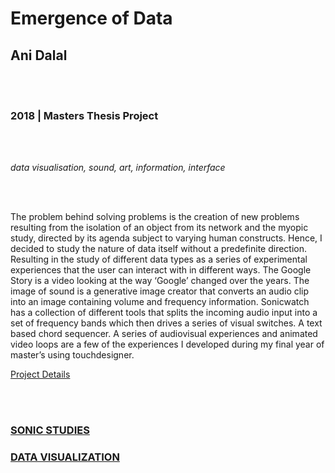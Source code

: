 # Emergence of Data
## Ani Dalal

<br/><br/>

### 2018 | Masters Thesis Project

<br/><br/>

*data visualisation, sound, art, information, interface*

<br/><br/>

The problem behind solving problems is the creation
of new problems resulting from the isolation of an
object from its network and the myopic study,
directed by its agenda subject to varying human
constructs. Hence, I decided to study the nature of
data itself without a predefinite direction.
Resulting in the study of different data types as a
series of experimental experiences that the user can
interact with in different ways.
The Google Story is a video looking at the way
‘Google’ changed over the years. The image of sound
is a generative image creator that converts an audio
clip into an image containing volume and frequency
information. Sonicwatch has a collection of different
tools that splits the incoming audio input into a set
of frequency bands which then drives a series of
visual switches. A text based chord sequencer. A
series of audiovisual experiences and animated video
loops are a few of the experiences I developed during
my final year of master’s using touchdesigner.

[Project Details](https://anidalal.net/datastories.html)

<br/><br/>

### [SONIC STUDIES](/research-groups/sonic-studies)

### [DATA VISUALIZATION](/research-groups/data-visualization)
